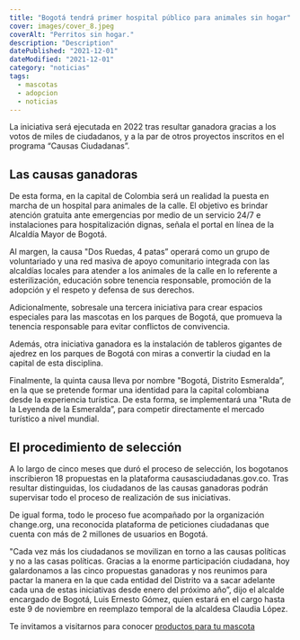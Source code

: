 ```yaml
---
title: "Bogotá tendrá primer hospital público para animales sin hogar"
cover: images/cover_8.jpeg
coverAlt: "Perritos sin hogar."
description: "Description"
datePublished: "2021-12-01"
dateModified: "2021-12-01"
category: "noticias"
tags:
  - mascotas
  - adopcion
  - noticias
---
```


La iniciativa será ejecutada en 2022 tras resultar ganadora gracias a los votos
de miles de ciudadanos, y a la par de otros proyectos inscritos en el programa
“Causas Ciudadanas”.

## Las causas ganadoras

De esta forma, en la capital de Colombia será un realidad la puesta en marcha de
un hospital para animales de la calle. El objetivo es brindar atención gratuita
ante emergencias por medio de un servicio 24/7 e instalaciones para hospitalización
dignas, señala el portal en línea de la Alcaldía Mayor de Bogotá.

Al margen, la causa "Dos Ruedas, 4 patas” operará como un grupo de voluntariado y una
red masiva de apoyo comunitario integrada con las alcaldías locales para atender a los
animales de la calle en lo referente a esterilización, educación sobre tenencia
responsable, promoción de la adopción y el respeto y defensa de sus derechos.

Adicionalmente, sobresale una tercera iniciativa para crear espacios especiales para
las mascotas en los parques de Bogotá, que promueva la tenencia responsable para evitar
conflictos de convivencia.

Además, otra iniciativa ganadora es la instalación de tableros gigantes de ajedrez en
los parques de Bogotá con miras a convertir la ciudad en la capital de esta disciplina.

Finalmente, la quinta causa lleva por nombre "Bogotá, Distrito Esmeralda”, en la que
se pretende formar una identidad para la capital colombiana desde la experiencia
turística. De esta forma, se implementará una "Ruta de la Leyenda de la Esmeralda”,
para competir directamente el mercado turístico a nivel mundial.

## El procedimiento de selección

A lo largo de cinco meses que duró el proceso de selección, los bogotanos inscribieron
18 propuestas en la plataforma causasciudadanas.gov.co. Tras resultar distinguidas, los
ciudadanos de las causas ganadoras podrán supervisar todo el proceso de realización de
sus iniciativas.

De igual forma, todo le proceso fue acompañado por la organización change.org, una
reconocida plataforma de peticiones ciudadanas que cuenta con más de 2 millones de
usuarios en Bogotá.

"Cada vez más los ciudadanos se movilizan en torno a las causas políticas y no a las
casas políticas. Gracias a la enorme participación ciudadana, hoy galardonamos a las
cinco propuestas ganadoras y nos reunimos para pactar la manera en la que cada entidad
del Distrito va a sacar adelante cada una de estas iniciativas desde enero del próximo
año”, dijo el alcalde encargado de Bogotá, Luis Ernesto Gómez, quien estará en el cargo
hasta este 9 de noviembre en reemplazo temporal de la alcaldesa Claudia López.

Te invitamos a visitarnos para conocer [productos para tu mascota](https://lukamascotas.com.co)
